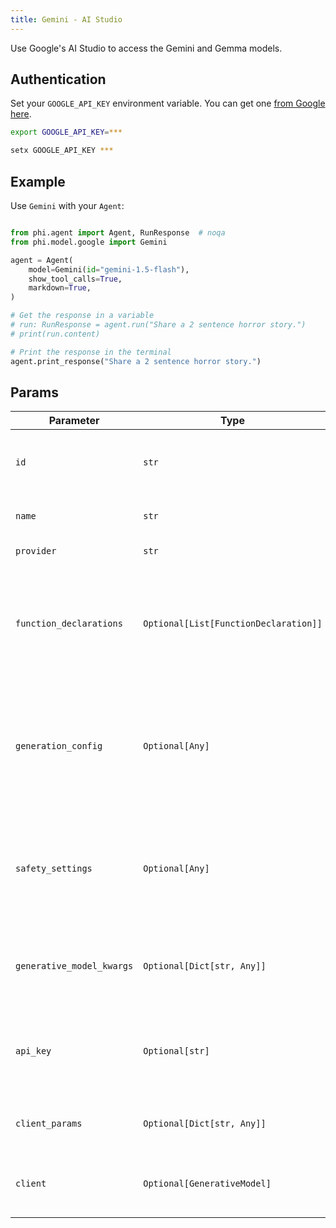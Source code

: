 ```yaml
---
title: Gemini - AI Studio
---
```


Use Google's AI Studio to access the Gemini and Gemma models.

## Authentication

Set your `GOOGLE_API_KEY` environment variable. You can get one [from Google here](https://ai.google.dev/aistudio).

<CodeGroup>

```bash Mac
export GOOGLE_API_KEY=***
```

```bash Windows
setx GOOGLE_API_KEY ***
```

</CodeGroup>

## Example

Use `Gemini` with your `Agent`:

<CodeGroup>

```python agent.py

from phi.agent import Agent, RunResponse  # noqa
from phi.model.google import Gemini

agent = Agent(
    model=Gemini(id="gemini-1.5-flash"),
    show_tool_calls=True,
    markdown=True,
)

# Get the response in a variable
# run: RunResponse = agent.run("Share a 2 sentence horror story.")
# print(run.content)

# Print the response in the terminal
agent.print_response("Share a 2 sentence horror story.")
```

</CodeGroup>

## Params
| Parameter | Type | Default | Description |
|-----------|------|---------|-------------|
| `id` | `str` | `"gemini-1.5-flash"` | The specific model ID used for generating responses. |
| `name` | `str` | `"Gemini"` | The name identifier for the agent. |
| `provider` | `str` | `"Google"` | The provider of the model. |
| `function_declarations` | `Optional[List[FunctionDeclaration]]` | - | A list of function declarations that the model can utilize during the response generation process. |
| `generation_config` | `Optional[Any]` | - | Configuration settings for the generation process, such as parameters for controlling output behavior. |
| `safety_settings` | `Optional[Any]` | - | Settings related to safety measures, ensuring the generation of appropriate and safe content. |
| `generative_model_kwargs` | `Optional[Dict[str, Any]]` | - | Additional keyword arguments for the generative model. |
| `api_key` | `Optional[str]` | - | The API key for authenticating requests to the Google AI Studio service. |
| `client_params` | `Optional[Dict[str, Any]]` | - | Additional parameters for client configuration. |
| `client` | `Optional[GenerativeModel]` | - | A pre-configured instance of the Gemini client. |
